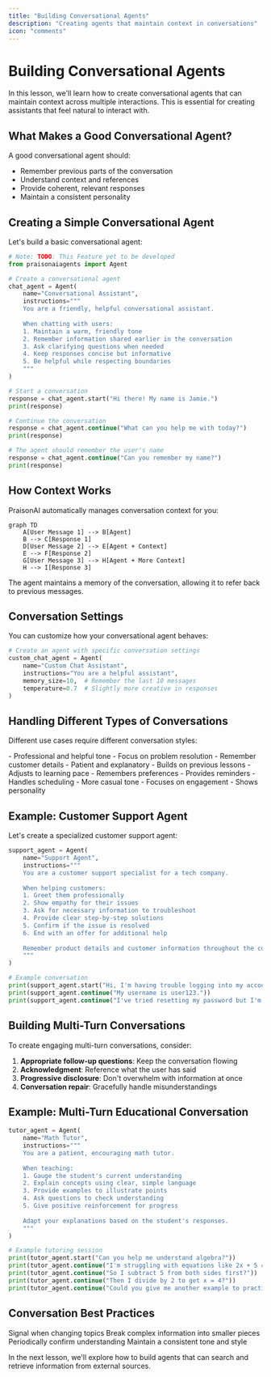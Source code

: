 ```yaml
---
title: "Building Conversational Agents"
description: "Creating agents that maintain context in conversations"
icon: "comments"
---
```


# Building Conversational Agents

In this lesson, we'll learn how to create conversational agents that can maintain context across multiple interactions. This is essential for creating assistants that feel natural to interact with.

## What Makes a Good Conversational Agent?

A good conversational agent should:
- Remember previous parts of the conversation
- Understand context and references
- Provide coherent, relevant responses
- Maintain a consistent personality

## Creating a Simple Conversational Agent

Let's build a basic conversational agent:

```python
# Note: TODO: This Feature yet to be developed
from praisonaiagents import Agent

# Create a conversational agent
chat_agent = Agent(
    name="Conversational Assistant",
    instructions="""
    You are a friendly, helpful conversational assistant.
    
    When chatting with users:
    1. Maintain a warm, friendly tone
    2. Remember information shared earlier in the conversation
    3. Ask clarifying questions when needed
    4. Keep responses concise but informative
    5. Be helpful while respecting boundaries
    """
)

# Start a conversation
response = chat_agent.start("Hi there! My name is Jamie.")
print(response)

# Continue the conversation
response = chat_agent.continue("What can you help me with today?")
print(response)

# The agent should remember the user's name
response = chat_agent.continue("Can you remember my name?")
print(response)
```

## How Context Works

PraisonAI automatically manages conversation context for you:

```mermaid
graph TD
    A[User Message 1] --> B[Agent]
    B --> C[Response 1]
    D[User Message 2] --> E[Agent + Context]
    E --> F[Response 2]
    G[User Message 3] --> H[Agent + More Context]
    H --> I[Response 3]
```

The agent maintains a memory of the conversation, allowing it to refer back to previous messages.

## Conversation Settings

You can customize how your conversational agent behaves:

```python
# Create an agent with specific conversation settings
custom_chat_agent = Agent(
    name="Custom Chat Assistant",
    instructions="You are a helpful assistant",
    memory_size=10,  # Remember the last 10 messages
    temperature=0.7  # Slightly more creative in responses
)
```

## Handling Different Types of Conversations

Different use cases require different conversation styles:

<CardGroup cols={2}>
  <Card title="Customer Support" icon="headset">
    - Professional and helpful tone
    - Focus on problem resolution
    - Remember customer details
  </Card>
  <Card title="Educational Tutor" icon="graduation-cap">
    - Patient and explanatory
    - Builds on previous lessons
    - Adjusts to learning pace
  </Card>
  <Card title="Personal Assistant" icon="calendar">
    - Remembers preferences
    - Provides reminders
    - Handles scheduling
  </Card>
  <Card title="Companion Chat" icon="user-group">
    - More casual tone
    - Focuses on engagement
    - Shows personality
  </Card>
</CardGroup>

## Example: Customer Support Agent

Let's create a specialized customer support agent:

```python
support_agent = Agent(
    name="Support Agent",
    instructions="""
    You are a customer support specialist for a tech company.
    
    When helping customers:
    1. Greet them professionally
    2. Show empathy for their issues
    3. Ask for necessary information to troubleshoot
    4. Provide clear step-by-step solutions
    5. Confirm if the issue is resolved
    6. End with an offer for additional help
    
    Remember product details and customer information throughout the conversation.
    """
)

# Example conversation
print(support_agent.start("Hi, I'm having trouble logging into my account."))
print(support_agent.continue("My username is user123."))
print(support_agent.continue("I've tried resetting my password but I'm not receiving the email."))
```

## Building Multi-Turn Conversations

To create engaging multi-turn conversations, consider:

1. **Appropriate follow-up questions**: Keep the conversation flowing
2. **Acknowledgment**: Reference what the user has said
3. **Progressive disclosure**: Don't overwhelm with information at once
4. **Conversation repair**: Gracefully handle misunderstandings

## Example: Multi-Turn Educational Conversation

```python
tutor_agent = Agent(
    name="Math Tutor",
    instructions="""
    You are a patient, encouraging math tutor.
    
    When teaching:
    1. Gauge the student's current understanding
    2. Explain concepts using clear, simple language
    3. Provide examples to illustrate points
    4. Ask questions to check understanding
    5. Give positive reinforcement for progress
    
    Adapt your explanations based on the student's responses.
    """
)

# Example tutoring session
print(tutor_agent.start("Can you help me understand algebra?"))
print(tutor_agent.continue("I'm struggling with equations like 2x + 5 = 13"))
print(tutor_agent.continue("So I subtract 5 from both sides first?"))
print(tutor_agent.continue("Then I divide by 2 to get x = 4?"))
print(tutor_agent.continue("Could you give me another example to practice?"))
```

## Conversation Best Practices

<CardGroup cols={2}>
  <Card title="Clear Transitions" icon="arrow-right">
    Signal when changing topics
  </Card>
  <Card title="Manageable Chunks" icon="layer-group">
    Break complex information into smaller pieces
  </Card>
  <Card title="Engagement Checks" icon="hand">
    Periodically confirm understanding
  </Card>
  <Card title="Personality Consistency" icon="masks-theater">
    Maintain a consistent tone and style
  </Card>
</CardGroup>

In the next lesson, we'll explore how to build agents that can search and retrieve information from external sources.
